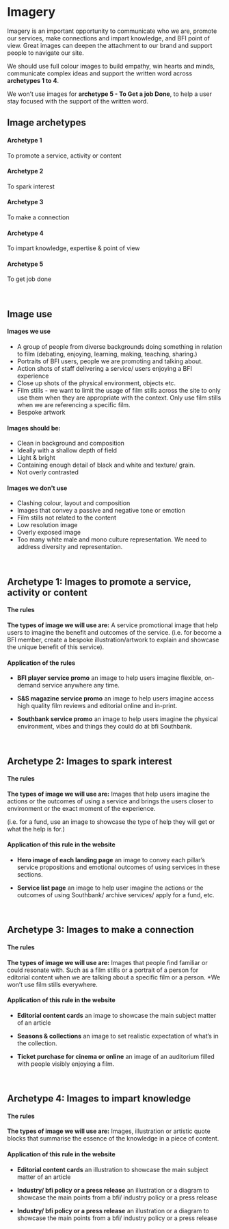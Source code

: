 
<Meta title="1 Docs/Visual Language/6 Imagery" />

# Imagery

Imagery is an important opportunity to communicate who we are, promote our services, make connections and impart knowledge, and BFI point of view. Great images can deepen the attachment to our brand and support people to navigate our site.

We should use full colour images to build empathy, win hearts and minds, communicate complex ideas and support the written word across **archetypes 1 to 4**.

We won’t use images for **archetype 5 - To Get a job Done**, to help a user stay focused with the support of the written word.
<br/>

## Image archetypes

#### Archetype 1
To promote a service, activity or content

#### Archetype 2
To spark interest

#### Archetype 3
To make a connection

#### Archetype 4
To impart knowledge, expertise & point of view

#### Archetype 5
To get job done


<br/>

## Image use
#### Images we use
* A group of people from diverse backgrounds doing something in relation to film (debating, enjoying, learning, making, teaching, sharing.)
* Portraits of BFI users, people we are promoting and talking about.
* Action shots of staff delivering a service/ users enjoying a BFI experience
* Close up shots of the physical environment, objects etc.
* Film stills - we want to limit the usage of film stills across the site to only use them when they are appropriate with the context. Only use film stills when we are referencing a specific film.
* Bespoke artwork

#### Images should be:
* Clean in background and composition
* Ideally with a shallow depth of field
* Light & bright
* Containing enough detail of black and white and texture/ grain.
* Not overly contrasted

#### Images we don't use
* Clashing colour, layout and composition
* Images that convey a passive and negative tone or emotion
* Film stills not related to the content
* Low resolution image
* Overly exposed image
* Too many white male and mono culture representation. We need to address diversity and representation.
<br/>

## Archetype 1: Images to promote a service, activity or content

#### The rules
**The types of image we will use are:**
A service promotional image that help users to imagine the benefit and outcomes of the service.
(i.e. for become a BFI member, create a bespoke illustration/artwork to explain and showcase the unique benefit of this service).

#### Application of the rules
* **BFI player service promo**
an image to help users imagine flexible, on-demand service anywhere any time.

* **S&S magazine service promo**
an image to help users imagine access high quality film reviews and editorial online and in-print.

* **Southbank service promo**
an image to help users imagine the physical environment, vibes and things they could do at bfi Southbank.
<br/>

## Archetype 2: Images to spark interest

#### The rules

**The types of image we will use are:**
Images that help users imagine the actions or the outcomes of using a service and brings the users closer to environment or the exact moment of the experience.

(i.e. for a fund, use an image to showcase the type of help they will get or what the help is for.)

#### Application of this rule in the website
* **Hero image of each landing page**
an image to convey each pillar’s service propositions and emotional outcomes of using services in these sections.

* **Service list page**
an image to help user imagine the actions or the outcomes of using Southbank/ archive services/ apply for a fund, etc.
<br/>

## Archetype 3: Images to make a connection

#### The rules

**The types of image we will use are:**
Images that people find familiar or could resonate with. Such as a film stills or a portrait of a person for editorial content when we are talking about a specific film or a person.
*We won’t use film stills everywhere.

#### Application of this rule in the website

* **Editorial content cards**
an image to showcase the main subject matter of an article

* **Seasons & collections**
an image to set realistic expectation of what’s in the collection.

* **Ticket purchase for cinema or online**
an image of an auditorium filled with people visibly enjoying a film.
<br/>

## Archetype 4: Images to impart knowledge

#### The rules

**The types of image we will use are:**
Images, illustration or artistic quote blocks that summarise the essence of the knowledge in a piece of content.

#### Application of this rule in the website

* **Editorial content cards**
an illustration to showcase the main subject matter of an article

* **Industry/ bfi policy or a press release**
an illustration or a diagram to showcase the main points from a bfi/ industry policy or a press release

* **Industry/ bfi policy or a press release**
an illustration or a diagram to showcase the main points from a bfi/ industry policy or a press release

